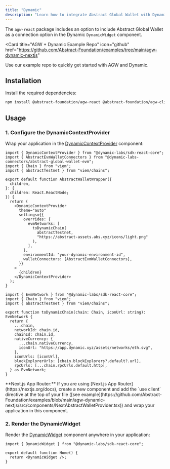 ```yaml
---
title: "Dynamic"
description: "Learn how to integrate Abstract Global Wallet with Dynamic."
---
```


The `agw-react` package includes an option to include Abstract Global Wallet as a connection option in the Dynamic `DynamicWidget` component.

<Card
  title="AGW + Dynamic Example Repo"
  icon="github"
  href="https://github.com/Abstract-Foundation/examples/tree/main/agw-dynamic-nextjs"
>
  Use our example repo to quickly get started with AGW and Dynamic.
</Card>

## Installation

Install the required dependencies:

```bash
npm install @abstract-foundation/agw-react @abstract-foundation/agw-client @dynamic-labs/sdk-react-core @dynamic-labs/ethereum @dynamic-labs-connectors/abstract-global-wallet-evm viem
```

## Usage

### 1. Configure the DynamicContextProvider

Wrap your application in the [DynamicContextProvider](https://docs.dynamic.xyz/react-sdk/components/dynamiccontextprovider) component:

<CodeGroup>

```tsx Providers
import { DynamicContextProvider } from "@dynamic-labs/sdk-react-core";
import { AbstractEvmWalletConnectors } from "@dynamic-labs-connectors/abstract-global-wallet-evm";
import { Chain } from "viem";
import { abstractTestnet } from "viem/chains";

export default function AbstractWalletWrapper({
  children,
}: {
  children: React.ReactNode;
}) {
  return (
    <DynamicContextProvider
      theme="auto"
      settings={{
        overrides: {
          evmNetworks: [
            toDynamicChain(
              abstractTestnet,
              "https://abstract-assets.abs.xyz/icons/light.png"
            ),
          ],
        },
        environmentId: "your-dynamic-environment-id",
        walletConnectors: [AbstractEvmWalletConnectors],
      }}
    >
      {children}
    </DynamicContextProvider>
  );
}
```

```tsx Config
import { EvmNetwork } from "@dynamic-labs/sdk-react-core";
import { Chain } from "viem";
import { abstractTestnet } from "viem/chains";

export function toDynamicChain(chain: Chain, iconUrl: string): EvmNetwork {
  return {
    ...chain,
    networkId: chain.id,
    chainId: chain.id,
    nativeCurrency: {
      ...chain.nativeCurrency,
      iconUrl: "https://app.dynamic.xyz/assets/networks/eth.svg",
    },
    iconUrls: [iconUrl],
    blockExplorerUrls: [chain.blockExplorers?.default?.url],
    rpcUrls: [...chain.rpcUrls.default.http],
  } as EvmNetwork;
}
```

</CodeGroup>

<Tip>
  **Next.js App Router:** If you are using [Next.js App
  Router](https://nextjs.org/docs), create a new component and add the `use
  client` directive at the top of your file ([see
  example](https://github.com/Abstract-Foundation/examples/blob/main/agw-dynamic-nextjs/src/components/NextAbstractWalletProvider.tsx))
  and wrap your application in this component.
</Tip>

### 2. Render the DynamicWidget

Render the [DynamicWidget](https://docs.dynamic.xyz/react-sdk/components/dynamicwidget) component anywhere in your application:

```tsx
import { DynamicWidget } from "@dynamic-labs/sdk-react-core";

export default function Home() {
  return <DynamicWidget />;
}
```
